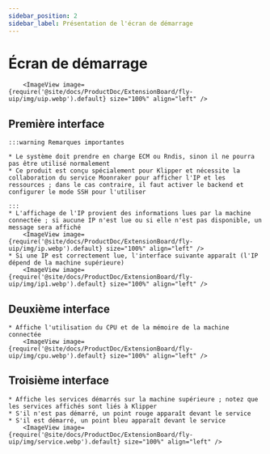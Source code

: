 ```yaml
---
sidebar_position: 2
sidebar_label: Présentation de l'écran de démarrage
---
```


# Écran de démarrage

        <ImageView image={require('@site/docs/ProductDoc/ExtensionBoard/fly-uip/img/uip.webp').default} size="100%" align="left" />

## Première interface
    :::warning Remarques importantes

    * Le système doit prendre en charge ECM ou Rndis, sinon il ne pourra pas être utilisé normalement
    * Ce produit est conçu spécialement pour Klipper et nécessite la collaboration du service Moonraker pour afficher l'IP et les ressources ; dans le cas contraire, il faut activer le backend et configurer le mode SSH pour l'utiliser
    
    :::
    * L'affichage de l'IP provient des informations lues par la machine connectée ; si aucune IP n'est lue ou si elle n'est pas disponible, un message sera affiché
        <ImageView image={require('@site/docs/ProductDoc/ExtensionBoard/fly-uip/img/ip.webp').default} size="100%" align="left" />
    * Si une IP est correctement lue, l'interface suivante apparaît (l'IP dépend de la machine supérieure)
        <ImageView image={require('@site/docs/ProductDoc/ExtensionBoard/fly-uip/img/ip1.webp').default} size="100%" align="left" />

## Deuxième interface

    * Affiche l'utilisation du CPU et de la mémoire de la machine connectée
        <ImageView image={require('@site/docs/ProductDoc/ExtensionBoard/fly-uip/img/cpu.webp').default} size="100%" align="left" />

## Troisième interface

    * Affiche les services démarrés sur la machine supérieure ; notez que les services affichés sont liés à Klipper
    * S'il n'est pas démarré, un point rouge apparaît devant le service
    * S'il est démarré, un point bleu apparaît devant le service
        <ImageView image={require('@site/docs/ProductDoc/ExtensionBoard/fly-uip/img/service.webp').default} size="100%" align="left" />
